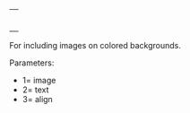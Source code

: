 {| width="5px" align={{{3}}} style="border:solid 1px #c7c8fe;"
|{{{1}}}
|-
|style="padding:0px;" |<p style="font-size: 85%">{{{2}}}</p>
|}
<noinclude>
For including images  on colored backgrounds.

Parameters:
*1= image
*2= text
*3= align
</noinclude>